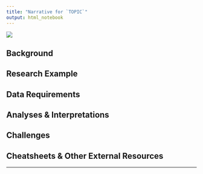 ```yaml
---
title: "Narrative for `TOPIC`"
output: html_notebook
---
```

![](https://live.staticflickr.com/65535/51022899516_0dfd2340a2_k_d.jpg)

## Background




## Research Example




## Data Requirements




## Analyses & Interpretations




## Challenges




## Cheatsheets & Other External Resources




---
